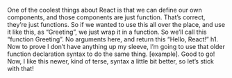 
<article>
<Lesson {...lessons[4]} />

One of the coolest things about React is that we can define our own components, and those components are just function. That’s correct, they’re just functions. So if we wanted to use this all over the place, and use it like this, as “Greeting”, we just wrap it in a function. So we’ll call this “function Greeting”. No arguments here, and return this “Hello, React!” h1. Now to prove I don’t have anything up my sleeve, I’m going to use that older function declaration syntax to do the same thing. [example]. Good to go! Now, I like this newer, kind of terse, syntax a little bit better, so let’s stick with that!

<Index />
</article>
